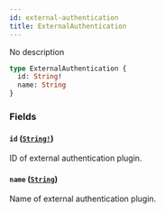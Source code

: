 ```yaml
---
id: external-authentication
title: ExternalAuthentication
---
```


No description

```graphql
type ExternalAuthentication {
  id: String!
  name: String
}
```

### Fields

#### `id` ([`String!`](../../../developer/api-reference/scalars/string))

ID of external authentication plugin.

#### `name` ([`String`](../../../developer/api-reference/scalars/string))

Name of external authentication plugin.
